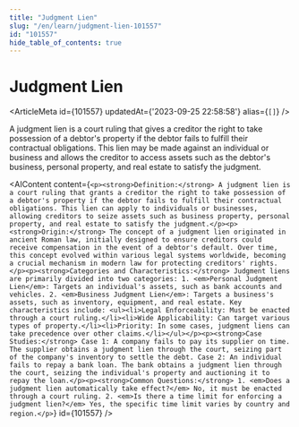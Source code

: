 ```yaml
---
title: "Judgment Lien"
slug: "/en/learn/judgment-lien-101557"
id: "101557"
hide_table_of_contents: true
---
```



# Judgment Lien

<ArticleMeta id={101557} updatedAt={'2023-09-25 22:58:58'} alias={`[]`} />
<div className='border-solid border-b border-t-0 my-4 border-[var(--ifm-color-gray-300)]' />

A judgment lien is a court ruling that gives a creditor the right to take possession of a debtor's property if the debtor fails to fulfill their contractual obligations. This lien may be made against an individual or business and allows the creditor to access assets such as the debtor's business, personal property, and real estate to satisfy the judgment.

<AIContent content={`<p><strong>Definition:</strong> A judgment lien is a court ruling that grants a creditor the right to take possession of a debtor's property if the debtor fails to fulfill their contractual obligations. This lien can apply to individuals or businesses, allowing creditors to seize assets such as business property, personal property, and real estate to satisfy the judgment.</p><p><strong>Origin:</strong> The concept of a judgment lien originated in ancient Roman law, initially designed to ensure creditors could receive compensation in the event of a debtor's default. Over time, this concept evolved within various legal systems worldwide, becoming a crucial mechanism in modern law for protecting creditors' rights.</p><p><strong>Categories and Characteristics:</strong> Judgment liens are primarily divided into two categories: 1. <em>Personal Judgment Lien</em>: Targets an individual's assets, such as bank accounts and vehicles. 2. <em>Business Judgment Lien</em>: Targets a business's assets, such as inventory, equipment, and real estate. Key characteristics include: <ul><li>Legal Enforceability: Must be enacted through a court ruling.</li><li>Wide Applicability: Can target various types of property.</li><li>Priority: In some cases, judgment liens can take precedence over other claims.</li></ul></p><p><strong>Case Studies:</strong> Case 1: A company fails to pay its supplier on time. The supplier obtains a judgment lien through the court, seizing part of the company's inventory to settle the debt. Case 2: An individual fails to repay a bank loan. The bank obtains a judgment lien through the court, seizing the individual's property and auctioning it to repay the loan.</p><p><strong>Common Questions:</strong> 1. <em>Does a judgment lien automatically take effect?</em> No, it must be enacted through a court ruling. 2. <em>Is there a time limit for enforcing a judgment lien?</em> Yes, the specific time limit varies by country and region.</p>`} id={101557} />
